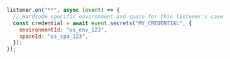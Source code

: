 ```jsx
listener.on("**", async (event) => {
  // Hardcode specific environment and space for this listener's case
  const credential = await event.secrets("MY_CREDENTIAL", {
    environmentId: "us_env_123",
    spaceId: "us_spa_123",
  });
});
```